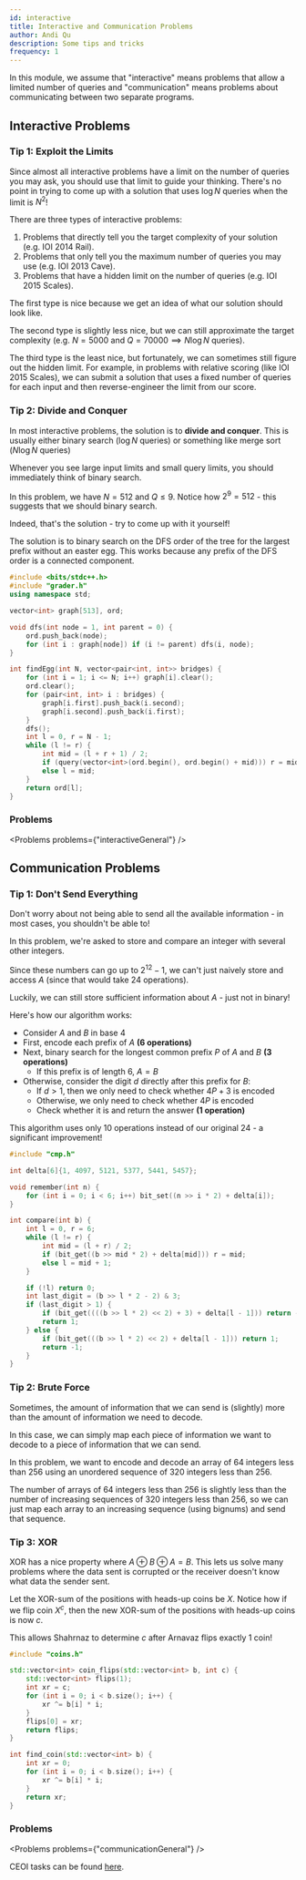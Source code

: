 ```yaml
---
id: interactive
title: Interactive and Communication Problems
author: Andi Qu
description: Some tips and tricks
frequency: 1
---
```



In this module, we assume that "interactive" means problems that allow a limited number of queries and "communication" means problems about communicating between two separate programs.

## Interactive Problems

### Tip 1: Exploit the Limits

Since almost all interactive problems have a limit on the number of queries you may ask, you should use that limit to guide your thinking. There's no point in trying to come up with a solution that uses $\log N$ queries when the limit is $N^2$!

There are three types of interactive problems:

1. Problems that directly tell you the target complexity of your solution (e.g. IOI 2014 Rail).
2. Problems that only tell you the maximum number of queries you may use (e.g. IOI 2013 Cave).
3. Problems that have a hidden limit on the number of queries (e.g. IOI 2015 Scales).

The first type is nice because we get an idea of what our solution should look like.

The second type is slightly less nice, but we can still approximate the target complexity (e.g. $N = 5000$ and $Q = 70000 \implies N \log N$ queries).

The third type is the least nice, but fortunately, we can sometimes still figure out the hidden limit. For example, in problems with relative scoring (like IOI 2015 Scales), we can submit a solution that uses a fixed number of queries for each input and then reverse-engineer the limit from our score.

### Tip 2: Divide and Conquer

In most interactive problems, the solution is to **divide and conquer**. This is usually either binary search ($\log N$ queries) or something like merge sort ($N \log N$ queries)

Whenever you see large input limits and small query limits, you should immediately think of binary search.

<FocusProblem problem={problems.interactiveDnC} />

In this problem, we have $N = 512$ and $Q \leq 9$. Notice how $2^9 = 512$ - this suggests that we should binary search.

Indeed, that's the solution - try to come up with it yourself!

<Spoiler title="Solution">

The solution is to binary search on the DFS order of the tree for the largest prefix without an easter egg. This works because any prefix of the DFS order is a connected component.

```cpp
#include <bits/stdc++.h>
#include "grader.h"
using namespace std;

vector<int> graph[513], ord;

void dfs(int node = 1, int parent = 0) {
	ord.push_back(node);
	for (int i : graph[node]) if (i != parent) dfs(i, node);
}

int findEgg(int N, vector<pair<int, int>> bridges) {
	for (int i = 1; i <= N; i++) graph[i].clear();
	ord.clear();
	for (pair<int, int> i : bridges) {
		graph[i.first].push_back(i.second);
		graph[i.second].push_back(i.first);
	}
	dfs();
	int l = 0, r = N - 1;
	while (l != r) {
		int mid = (l + r + 1) / 2;
		if (query(vector<int>(ord.begin(), ord.begin() + mid))) r = mid - 1;
		else l = mid;
	}
	return ord[l];
}
```

</Spoiler>

### Problems

<Problems problems={"interactiveGeneral"} />

## Communication Problems

### Tip 1: Don't Send Everything

Don't worry about not being able to send all the available information - in most cases, you shouldn't be able to!

<FocusProblem problem={problems.communicationCareLess} />

In this problem, we're asked to store and compare an integer with several other integers.

Since these numbers can go up to $2^{12} - 1$, we can't just naively store and access $A$ (since that would take 24 operations).

Luckily, we can still store sufficient information about $A$ - just not in binary!

<Spoiler title="Solution">

Here's how our algorithm works:

- Consider $A$ and $B$ in base 4
- First, encode each prefix of $A$ **(6 operations)**
- Next, binary search for the longest common prefix $P$ of $A$ and $B$ **(3 operations)**
    - If this prefix is of length 6, $A = B$
- Otherwise, consider the digit $d$ directly after this prefix for $B$:
    - If $d > 1$, then we only need to check whether $4P + 3$ is encoded
    - Otherwise, we only need to check whether $4P$ is encoded
    - Check whether it is and return the answer **(1 operation)**

This algorithm uses only 10 operations instead of our original 24 - a significant improvement!

```cpp
#include "cmp.h"

int delta[6]{1, 4097, 5121, 5377, 5441, 5457};

void remember(int n) {
	for (int i = 0; i < 6; i++) bit_set((n >> i * 2) + delta[i]);
}

int compare(int b) {
	int l = 0, r = 6;
	while (l != r) {
		int mid = (l + r) / 2;
		if (bit_get((b >> mid * 2) + delta[mid])) r = mid;
		else l = mid + 1;
	}

	if (!l) return 0;
	int last_digit = (b >> l * 2 - 2) & 3;
	if (last_digit > 1) {
		if (bit_get((((b >> l * 2) << 2) + 3) + delta[l - 1])) return -1;
		return 1;
	} else {
		if (bit_get(((b >> l * 2) << 2) + delta[l - 1])) return 1;
		return -1;
	}
}
```

</Spoiler>

### Tip 2: Brute Force

Sometimes, the amount of information that we can send is (slightly) more than the amount of information we need to decode.

In this case, we can simply map each piece of information we want to decode to a piece of information that we can send.

<FocusProblem problem={problems.communicationPermutations} />

In this problem, we want to encode and decode an array of 64 integers less than 256 using an unordered sequence of 320 integers less than 256.

The number of arrays of 64 integers less than 256 is slightly less than the number of increasing sequences of 320 integers less than 256, so we can just map each array to an increasing sequence (using bignums) and send that sequence.

### Tip 3: XOR

XOR has a nice property where $A \oplus B \oplus A = B$. This lets us solve many problems where the data sent is corrupted or the receiver doesn't know what data the sender sent.

<FocusProblem problem={problems.communicationXOR} />

<Spoiler title="Solution">

Let the XOR-sum of the positions with heads-up coins be $X$. Notice how if we flip coin $X ^ c$, then the new XOR-sum of the positions with heads-up coins is now $c$.

This allows Shahrnaz to determine $c$ after Arnavaz flips exactly 1 coin! 

```cpp
#include "coins.h"

std::vector<int> coin_flips(std::vector<int> b, int c) {
	std::vector<int> flips(1);
	int xr = c;
	for (int i = 0; i < b.size(); i++) {
		xr ^= b[i] * i;
	}
	flips[0] = xr;
	return flips;
}

int find_coin(std::vector<int> b) {
	int xr = 0;
	for (int i = 0; i < b.size(); i++) {
		xr ^= b[i] * i;
	}
	return xr;
}
```

</Spoiler>

### Problems

<Problems problems={"communicationGeneral"} />

CEOI tasks can be found [here](http://ceoi.inf.elte.hu/tasks-archive/).
